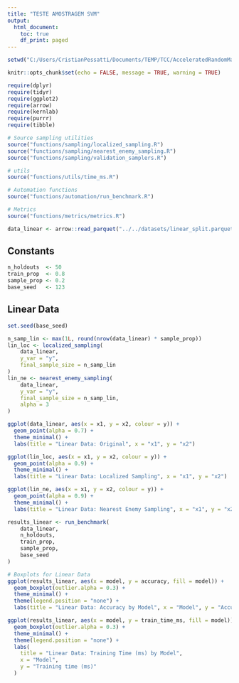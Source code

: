 ```yaml
---
title: "TESTE AMOSTRAGEM SVM"
output:
  html_document:
    toc: true
    df_print: paged
---
```


```r
setwd("C:/Users/CristianPessatti/Documents/TEMP/TCC/AcceleratedRandomMachines")

knitr::opts_chunk$set(echo = FALSE, message = TRUE, warning = TRUE)

require(dplyr)
require(tidyr)
require(ggplot2)
require(arrow)
require(kernlab)
require(purrr)
require(tibble)

# Source sampling utilities
source("functions/sampling/localized_sampling.R")
source("functions/sampling/nearest_enemy_sampling.R")
source("functions/sampling/validation_samplers.R")

# utils
source("functions/utils/time_ms.R")

# Automation functions
source("functions/automation/run_benchmark.R")

# Metrics
source("functions/metrics/metrics.R")
```

```r
data_linear <- arrow::read_parquet("../../datasets/linear_split.parquet")
```


## Constants

```r
n_holdouts  <- 50
train_prop  <- 0.8
sample_prop <- 0.2
base_seed   <- 123
```

## Linear Data

```r
set.seed(base_seed)

n_samp_lin <- max(1L, round(nrow(data_linear) * sample_prop))
lin_loc <- localized_sampling(
    data_linear,
    y_var = "y",
    final_sample_size = n_samp_lin
)
lin_ne <- nearest_enemy_sampling(
    data_linear,
    y_var = "y",
    final_sample_size = n_samp_lin,
    alpha = 3
)

ggplot(data_linear, aes(x = x1, y = x2, colour = y)) +
  geom_point(alpha = 0.7) +
  theme_minimal() +
  labs(title = "Linear Data: Original", x = "x1", y = "x2")

ggplot(lin_loc, aes(x = x1, y = x2, colour = y)) +
  geom_point(alpha = 0.9) +
  theme_minimal() +
  labs(title = "Linear Data: Localized Sampling", x = "x1", y = "x2")

ggplot(lin_ne, aes(x = x1, y = x2, colour = y)) +
  geom_point(alpha = 0.9) +
  theme_minimal() +
  labs(title = "Linear Data: Nearest Enemy Sampling", x = "x1", y = "x2")
```

```r
results_linear <- run_benchmark(
    data_linear,
    n_holdouts,
    train_prop,
    sample_prop,
    base_seed
)
```

```r
# Boxplots for Linear Data
ggplot(results_linear, aes(x = model, y = accuracy, fill = model)) +
  geom_boxplot(outlier.alpha = 0.3) +
  theme_minimal() +
  theme(legend.position = "none") +
  labs(title = "Linear Data: Accuracy by Model", x = "Model", y = "Accuracy")

ggplot(results_linear, aes(x = model, y = train_time_ms, fill = model)) +
  geom_boxplot(outlier.alpha = 0.3) +
  theme_minimal() +
  theme(legend.position = "none") +
  labs(
    title = "Linear Data: Training Time (ms) by Model",
    x = "Model",
    y = "Training time (ms)"
  )
```